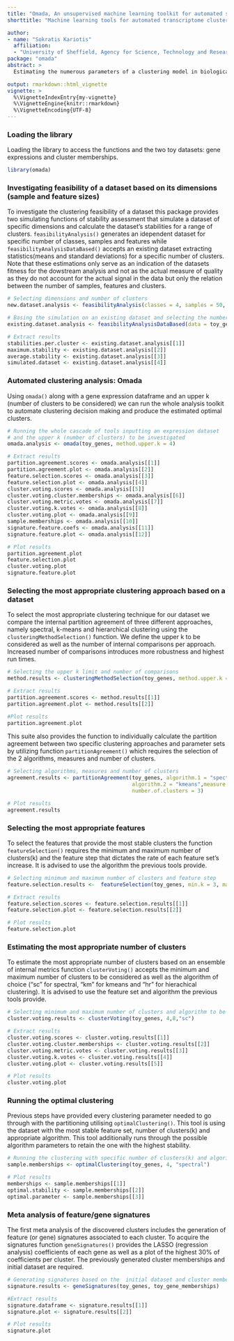 ---
title: "Omada, An unsupervised machine learning toolkit for automated sample clustering of gene expression profiles"
shorttitle: "Machine learning tools for automated transcriptome clustering analysis"

author: 
- name: "Sokratis Kariotis"
  affiliation: 
  - "University of Sheffield, Agency for Science, Technology and Research (A*STAR)"
package: "omada"
abstract: >
  Estimating the numerous parameters of a clustering model in biological partitioning projects requires deep understanding of machine learning and extensive experimentation. Furthermore, it is often difficult to associate metadata to the generated subgroups through literature or prior knowledge and relevant tools are nonexistent. To address this we have developed a suite of tools to automate these processes to make robust unsupervised clustering of transcriptomic data more accessible. The efficiency of the pipeline was tested with two datasets of different types. A RNA sequencing dataset generated five distinct clustering subgroups and subsequently associated separate clinical based profiles. Our pipeline also utilised a microRNA dataset to partition patients to distinct subgroups to be used for further identification of important differentiated microRNAs.

output: rmarkdown::html_vignette
vignette: >
  %\VignetteIndexEntry{my-vignette}
  %\VignetteEngine{knitr::rmarkdown}
  %\VignetteEncoding{UTF-8}
---

### Loading the library
Loading the library to access the functions and the two toy datasets: gene expressions and cluster memberships.

```{r setup, warning = FALSE, message = FALSE}
library(omada)
```

### Investigating feasibility of a dataset based on its dimensions (sample and feature sizes)
To investigate the clustering feasibility of a dataset this package provides two simulating functions of stability assessment that simulate a dataset of specific dimensions and calculate the dataset's stabilities for a range of clusters. `feasibilityAnalysis()` generates an idependent dataset for specific number of classes, samples and features while `feasibilityAnalysisDataBased()` accepts an existing dataset extracting statistics(means and standard deviations) for a specific number of clusters. Note that these estimations only serve as an indication of the datasets fitness for the dowstream analysis and not as the actual measure of quality as they do not account for the actual signal in the data but only the relation between the number of samples, features and clusters.

```{r feasibility_analysis, warning = FALSE, message = FALSE}
# Selecting dimensions and number of clusters
new.dataset.analysis <- feasibilityAnalysis(classes = 4, samples = 50, features = 15)

# Basing the simulation on an existing dataset and selecting the number of clusters
existing.dataset.analysis <- feasibilityAnalysisDataBased(data = toy_genes, classes = 3)

# Extract results
stabilities.per.cluster <- existing.dataset.analysis[[1]]
maximum.stability <- existing.dataset.analysis[[2]]
average.stability <- existing.dataset.analysis[[3]]
simulated.dataset <- existing.dataset.analysis[[4]]
```

### Automated clustering analysis: Omada
Using `omada()` along with a gene expression dataframe and an upper k (number of clusters to be considered) we can run the whole analysis toolkit to automate clustering decision making and produce the estimated optimal clusters.

```{r omada, warning = FALSE, message = FALSE, cache = TRUE, fig.width = 7, fig.asp = .42, fig.align='center'}
# Running the whole cascade of tools inputting an expression dataset 
# and the upper k (number of clusters) to be investigated
omada.analysis <- omada(toy_genes, method.upper.k = 4)

# Extract results
partition.agreement.scores <- omada.analysis[[1]]
partition.agreement.plot <- omada.analysis[[2]]
feature.selection.scores <- omada.analysis[[3]]
feature.selection.plot <- omada.analysis[[4]]
cluster.voting.scores <- omada.analysis[[5]]
cluster.voting.cluster.memberships <- omada.analysis[[6]]
cluster.voting.metric.votes <- omada.analysis[[7]]
cluster.voting.k.votes <- omada.analysis[[8]]
cluster.voting.plot <- omada.analysis[[9]]
sample.memberships <- omada.analysis[[10]]
signature.feature.coefs <- omada.analysis[[11]]
signature.feature.plot <- omada.analysis[[12]]

# Plot results
partition.agreement.plot
feature.selection.plot
cluster.voting.plot 
signature.feature.plot
```

### Selecting the most appropriate clustering approach based on a dataset
To select the most appropriate clustering technique for our dataset we compare the internal partition agreement of three different approaches, namely spectral, k-means and hierarchical clustering using the `clusteringMethodSelection()` function. We define the upper k to be considered as well as the number of internal comparisons per approach. Increased number of comparisons introduces more robustness and highest run times.

```{r method-selection, warning = FALSE, message = FALSE, cache = TRUE, fig.width = 7, fig.asp = .42, fig.align='center'}
# Selecting the upper k limit and number of comparisons
method.results <- clusteringMethodSelection(toy_genes, method.upper.k = 3, number.of.comparisons = 2)

# Extract results
partition.agreement.scores <- method.results[[1]]
partition.agreement.plot <- method.results[[2]]

#Plot results
partition.agreement.plot
```

This suite also provides the function to individually calculate the partition agreement between two specific clustering approaches and parameter sets by utilizing function `partitionAgreement()` which requires the selection of the 2 algorithms, measures and number of clusters.

```{r partition_agreement, warning = FALSE, message = FALSE}
# Selecting algorithms, measures and number of clusters
agreement.results <- partitionAgreement(toy_genes, algorithm.1 = "spectral", measure.1 = "rbfdot", 
                                        algorithm.2 = "kmeans",measure.2 = "Lloyd", 
                                        number.of.clusters = 3)

# Plot results
agreement.results
```

### Selecting the most appropriate features
To select the features that provide the most stable clusters the function `featureSelection()` requires the minimum and maximum number of clusters(k) and the feature step that dictates the rate of each feature set's increase. It is advised to use the  algorithm the previous tools provide.

```{r feature-selection, warning = FALSE, message = FALSE, cache = TRUE, fig.width = 7, fig.asp = .42, fig.align='center'}
# Selecting minimum and maximum number of clusters and feature step
feature.selection.results <-  featureSelection(toy_genes, min.k = 3, max.k = 6, step = 3)

# Extract results
feature.selection.scores <- feature.selection.results[[1]]
feature.selection.plot <- feature.selection.results[[2]]

# Plot results
feature.selection.plot
```

### Estimating the most appropriate number of clusters
To estimate the most appropriate number of clusters based on an ensemble of internal metrics function `clusterVoting()` accepts the minimum and maximum number of clusters to be considered as well as the algorithm of choice ("sc" for spectral, "km" for kmeans and "hr" for hierachical clustering). It is advised to use the feature set and algorithm the previous tools provide.

```{r cluster_voting, warning = FALSE, message = FALSE, cache = TRUE, fig.width = 7, fig.asp = .42, fig.align='center'}
# Selecting minimum and maximum number of clusters and algorithm to be used
cluster.voting.results <- clusterVoting(toy_genes, 4,8,"sc")

# Extract results
cluster.voting.scores <- cluster.voting.results[[1]]
cluster.voting.cluster.memberships <- cluster.voting.results[[2]]
cluster.voting.metric.votes <- cluster.voting.results[[3]]
cluster.voting.k.votes <- cluster.voting.results[[4]]
cluster.voting.plot <- cluster.voting.results[[5]]

# Plot results
cluster.voting.plot
```

### Running the optimal clustering
Previous steps have provided every clustering parameter needed to go through with the partitioning utilising `optimalClustering()`. This tool is using the dataset with the most stable feature set, number of clusters(k) and appropriate algorithm. This tool additionally runs through the possible algorithm parameters to retain the one with the highest stability.

```{r optimal_clustering, warning = FALSE, message = FALSE}
# Running the clustering with specific number of clusters(k) and algorithm 
sample.memberships <- optimalClustering(toy_genes, 4, "spectral")

# Plot results
memberships <- sample.memberships[[1]]
optimal.stability <- sample.memberships[[2]]
optimal.parameter <- sample.memberships[[3]]
```

### Meta analysis of feature/gene signatures
The first meta analysis of the discovered clusters includes the generation of feature (or gene) signatures associated to each cluster. To acquire the signatures function `geneSignatures()` provides the LASSO (regression analysis) coefficients of each gene as well as a plot of the highest 30% of coefficients per cluster. The previously generated cluster memberships and initial dataset are required.

```{r gene-signatures, warning = FALSE, message = FALSE, cache = TRUE, fig.width = 7, fig.asp = .42, fig.align='center'}

# Generating signatures based on the  initial dataset and cluster memberships
signature.results <- geneSignatures(toy_genes, toy_gene_memberships)

#Extract results
signature.dataframe <- signature.results[[1]]
signature.plot <- signature.results[[2]]

# Plot results
signature.plot
```

